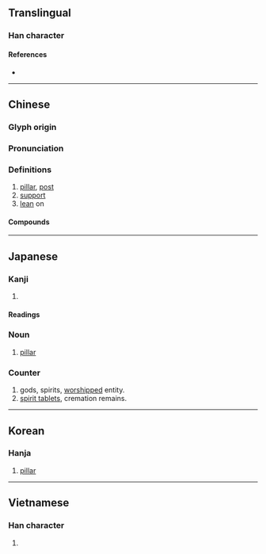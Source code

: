 {{character info/new}}
==Translingual==

===Han character===
{{Han char|rn=75|rad=木|as=05|sn=9|four=40914|canj=DYG|ids=⿰木主}}

====References====
* {{Han ref|kx=0520.240|dkj=14660|dj=0908.190|hdz=21188.010|uh=67F1|ud=26609|bh=AC57|bd=44119}}

----

==Chinese==
{{zh-forms}}

===Glyph origin===
{{Han etym}}

===Pronunciation===
{{zh-pron
|m=zhù
|c=cyu5
|mn=qz:tǔ/tw,xm,zz:tū/qz:chǔ/tw,xm,zz:chū/qz:thiǎu/tw,xm,zz:thiāu
|mn_note=tǔ/tū/chǔ/chū - literary; thiǎu/thiāu - vernacular
|mc=y
|oc=y
|ma=
|cat=n,v
}}

===Definitions===
{{zh-hanzi}}

# [[pillar]], [[post]]
# [[support]]
# [[lean]] on

====Compounds====
{{zh-der|柱子:column, pillar|石柱|絞柱|柱頭}}
 

----

==Japanese==

===Kanji===
{{ja-kanji|grade=3|rs=木05}}

# {{defn|lang=ja|sort=木05}}

====Readings====
{{ja-readings
|goon=じゅう<ぢゆう
|kanon=ちゅう
|kun=はしら-, ことじ, ささえる
}}

===Noun===
{{ja-kanjitab|はしら|yomi=k}}
{{ja-noun|はしら}}

# [[pillar]]

===Counter===
{{ja-pos|はしら|counter}}

# gods, spirits, [[worship]]ped entity.
# [[spirit tablet]]s, cremation remains.

----

==Korean==

===Hanja===
{{ko-hanja|hangeul=주|eumhun=|rv=ju|mr=chu|y=cwu}}

# [[pillar]]

----

==Vietnamese==

===Han character===
{{vi-hantu|[[trụ]]|rs=木05}}

# {{defn|lang=vi|sort=木05}}